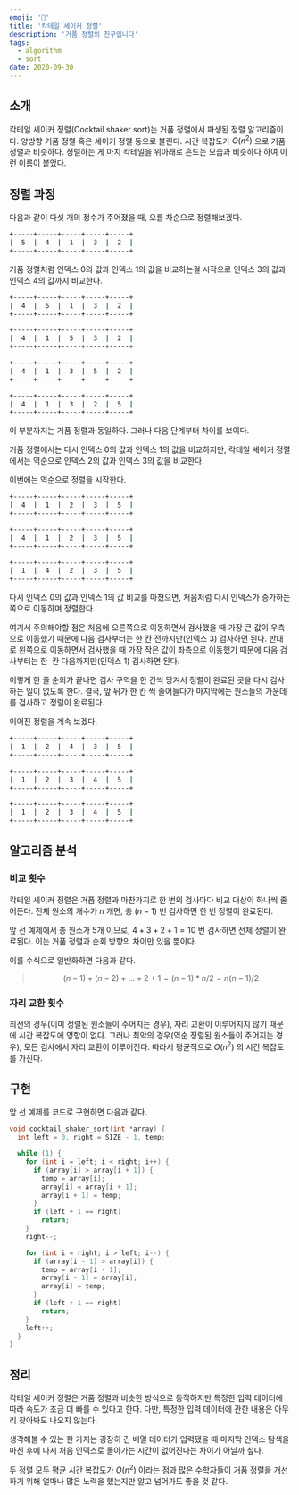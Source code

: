 ```yaml
---
emoji: '🧺'
title: '칵테일 셰이커 정렬'
description: '거품 정렬의 친구입니다'
tags:
  - algorithm
  - sort
date: 2020-09-30
---
```


## 소개

칵테일 셰이커 정렬(Cocktail shaker sort)는 거품 정렬에서 파생된 정렬 알고리즘이다. 양방향 거품 정렬 혹은 셰이커 정렬 등으로 불린다. 시간 복잡도가 $O(n^2)$ 으로 거품 정렬과 비슷하다. 정렬하는 게 마치 칵테일을 위아래로 흔드는 모습과 비슷하다 하여 이런 이름이 붙었다.

## 정렬 과정

다음과 같이 다섯 개의 정수가 주어졌을 때, 오름 차순으로 정렬해보겠다.

```sh
+-----+-----+-----+-----+-----+
|  5  |  4  |  1  |  3  |  2  |
+-----+-----+-----+-----+-----+
```

거품 정렬처럼 인덱스 0의 값과 인덱스 1의 값을 비교하는걸 시작으로 인덱스 3의 값과 인덱스 4의 값까지 비교한다.

```sh
+-----+-----+-----+-----+-----+
|  4  |  5  |  1  |  3  |  2  |
+-----+-----+-----+-----+-----+
```

```sh
+-----+-----+-----+-----+-----+
|  4  |  1  |  5  |  3  |  2  |
+-----+-----+-----+-----+-----+
```

```sh
+-----+-----+-----+-----+-----+
|  4  |  1  |  3  |  5  |  2  |
+-----+-----+-----+-----+-----+
```

```sh
+-----+-----+-----+-----+-----+
|  4  |  1  |  3  |  2  |  5  |
+-----+-----+-----+-----+-----+
```

이 부분까지는 거품 정렬과 동일하다. 그러나 다음 단계부터 차이를 보이다.

거품 정렬에서는 다시 인덱스 0의 값과 인덱스 1의 값을 비교하지만, 칵테일 셰이커 정렬에서는 역순으로 인덱스 2의 값과 인덱스 3의 값을 비교한다.

이번에는 역순으로 정렬을 시작한다.

```sh
+-----+-----+-----+-----+-----+
|  4  |  1  |  2  |  3  |  5  |
+-----+-----+-----+-----+-----+
```

```sh
+-----+-----+-----+-----+-----+
|  4  |  1  |  2  |  3  |  5  |
+-----+-----+-----+-----+-----+
```

```sh
+-----+-----+-----+-----+-----+
|  1  |  4  |  2  |  3  |  5  |
+-----+-----+-----+-----+-----+
```

다시 인덱스 0의 값과 인덱스 1의 값 비교를 마쳤으면, 처음처럼 다시 인덱스가 증가하는 쪽으로 이동하며 정렬한다.

여기서 주의해야할 점은 처음에 오른쪽으로 이동하면서 검사했을 때 가장 큰 값이 우측으로 이동했기 때문에 다음 검사부터는 한 칸 전까지만(인덱스 3) 검사하면 된다. 반대로 왼쪽으로 이동하면서 검사했을 때 가장 작은 값이 좌측으로 이동했기 때문에 다음 검사부터는 한  칸 다음까지만(인덱스 1) 검사하면 된다.

이렇게 한 줄 순회가 끝나면 검사 구역을 한 칸씩 당겨서 정렬이 완료된 곳을 다시 검사하는 일이 없도록 한다. 결국, 앞 뒤가 한 칸 씩 줄어들다가 마지막에는 원소들의 가운데를 검사하고 정렬이 완료된다.

이어진 정렬을 계속 보겠다.

```sh
+-----+-----+-----+-----+-----+
|  1  |  2  |  4  |  3  |  5  |
+-----+-----+-----+-----+-----+
```

```sh
+-----+-----+-----+-----+-----+
|  1  |  2  |  3  |  4  |  5  |
+-----+-----+-----+-----+-----+
```

```sh
+-----+-----+-----+-----+-----+
|  1  |  2  |  3  |  4  |  5  |
+-----+-----+-----+-----+-----+
```

## 알고리즘 분석

### 비교 횟수

칵테일 셰이커 정렬은 거품 정렬과 마찬가지로 한 번의 검사마다 비교 대상이 하나씩 줄어든다. 전체 원소의 개수가 $n$ 개면, 총 $(n - 1)$ 번 검사하면 한 번 정렬이 완료된다.

앞 선 예제에서 총 원소가 5개 이므로, $4 + 3 + 2 + 1 = 10$ 번 검사하면 전체 정렬이 완료된다. 이는 거품 정렬과 순회 방향의 차이만 있을 뿐이다.

이를 수식으로 일반화하면 다음과 같다.

> $$
> (n - 1) + (n - 2) + ... + 2 + 1 = (n - 1) * n / 2 = n(n - 1) / 2
> $$

### 자리 교환 횟수

최선의 경우(이미 정렬된 원소들이 주어지는 경우), 자리 교환이 이루어지지 않기 때문에 시간 복잡도에 영향이 없다. 그러나 최악의 경우(역순 정렬된 원소들이 주어지는 경우), 모든 검사에서 자리 교환이 이루어진다. 따라서 평균적으로 $O(n^2)$ 의 시간 복잡도를 가진다.

## 구현

앞 선 예제를 코드로 구현하면 다음과 같다.

```c
void cocktail_shaker_sort(int *array) {
  int left = 0, right = SIZE - 1, temp;

  while (1) {
    for (int i = left; i < right; i++) {
      if (array[i] > array[i + 1]) {
        temp = array[i];
        array[i] = array[i + 1];
        array[i + 1] = temp;
      }
      if (left + 1 == right)
        return;
    }
    right--;

    for (int i = right; i > left; i--) {
      if (array[i - 1] > array[i]) {
        temp = array[i - 1];
        array[i - 1] = array[i];
        array[i] = temp;
      }
      if (left + 1 == right)
        return;
    }
    left++;
  }
}
```

## 정리

칵테일 셰이커 정렬은 거품 정렬과 비슷한 방식으로 동작하지만 특정한 입력 데이터에 따라 속도가 조금 더 빠를 수 있다고 한다. 다만, 특정한 입력 데이터에 관한 내용은 아무리 찾아봐도 나오지 않는다.

생각해볼 수 있는 한 가지는 굉장히 긴 배열 데이터가 입력됐을 때 마지막 인덱스 탐색을 마친 후에 다시 처음 인덱스로 돌아가는 시간이 없어진다는 차이가 아닐까 싶다.

두 정렬 모두 평균 시간 복잡도가 $O(n^2)$ 이라는 점과 많은 수학자들이 거품 정렬을 개선하기 위해 얼마나 많은 노력을 했는지만 알고 넘어가도 좋을 것 같다.
